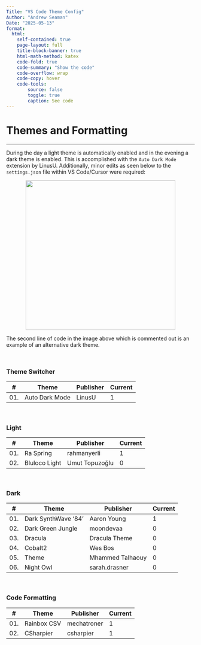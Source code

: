 ```yaml
---
Title: "VS Code Theme Config"
Author: "Andrew Seaman"
Date: "2025-05-13"
format:
  html:
    self-contained: true  
    page-layout: full
    title-block-banner: true
    html-math-method: katex
    code-fold: true
    code-summary: "Show the code"
    code-overflow: wrap
    code-copy: hover
    code-tools:
        source: false
        toggle: true
        caption: See code
---
```


# Themes and Formatting

---

During the day a light theme is automatically enabled and in the evening a dark theme is enabled. This is accomplished with the `Auto Dark Mode` extension by LinusU. Additionally, minor edits as seen below to the `settings.json` file within VS Code/Cursor were required:

<div style="text-align: center;">
  <img src="../Images/Notes/meta-themes/edits_settings-dot-json.png" width="400px">
</div>

The second line of code in the image above which is commented out is an example of an alternative dark theme.

</BR>

### Theme Switcher

| \#  | Theme                      | Publisher            | Current |
|-----|----------------------------|----------------------|---------|
| 01. | Auto Dark Mode             | LinusU               |    1    |
<!-- | 02. |                            |                      |    0    | -->
<!-- | 03. |                            |                      |    0    | -->
<!-- | 04. |                            |                      |    0    | -->
<!-- | 05. |                            |                      |    0    | -->
<!-- | 06. |                            |                      |    0    | -->
<!-- | 07. |                            |                      |    0    | -->
<!-- | 08. |                            |                      |    0    | -->
<!-- | 09. |                            |                      |    0    | -->
<!-- | 10. |                            |                      |    0    | -->

</BR>

### Light

| \#  | Theme                      | Publisher            | Current |
|-----|----------------------------|----------------------|---------|
| 01. | Ra Spring                  | rahmanyerli          |    1    |
| 02. | Bluloco Light              | Umut Topuzoğlu       |    0    |
<!-- | 03. |                            |                      |    0    | -->
<!-- | 04. |                            |                      |    0    | -->
<!-- | 05. |                            |                      |    0    | -->
<!-- | 06. |                            |                      |    0    | -->
<!-- | 07. |                            |                      |    0    | -->
<!-- | 08. |                            |                      |    0    | -->
<!-- | 09. |                            |                      |    0    | -->
<!-- | 10. |                            |                      |    0    | -->

</BR>

### Dark

| \#  | Theme                      | Publisher            | Current |
|-----|----------------------------|----------------------|---------|
| 01. | Dark SynthWave '84'        | Aaron Young          |    1    |
| 02. | Dark Green Jungle          | moondevaa            |    0    |
| 03. | Dracula                    | Dracula Theme        |    0    |
| 04. | Cobalt2                    | Wes Bos              |    0    |
| 05. | Theme                      | Mhammed Talhaouy     |    0    |
| 06. | Night Owl                  | sarah.drasner        |    0    |
<!-- | 07. |                            |                      |    0    | -->
<!-- | 08. |                            |                      |    0    | -->
<!-- | 09. |                            |                      |    0    | -->
<!-- | 10. |                            |                      |    0    | -->

</BR>

### Code Formatting

| \#  | Theme                      | Publisher            | Current |
|-----|----------------------------|----------------------|---------|
| 01. | Rainbox CSV                | mechatroner          |    1    |
| 02. | CSharpier                  | csharpier            |    1    |
<!-- | 03. |                            |                      |    0    | -->
<!-- | 04. |                            |                      |    0    | -->
<!-- | 05. |                            |                      |    0    | -->
<!-- | 06. |                            |                      |    0    | -->
<!-- | 07. |                            |                      |    0    | -->
<!-- | 08. |                            |                      |    0    | -->
<!-- | 09. |                            |                      |    0    | -->
<!-- | 10. |                            |                      |    0    | -->




